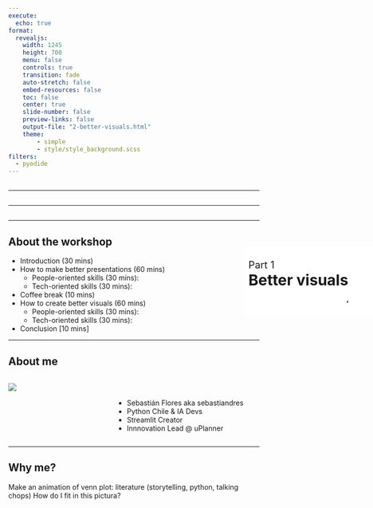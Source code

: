 ```yaml
---
execute:
  echo: true
format:
  revealjs:
    width: 1245
    height: 700
    menu: false
    controls: true
    transition: fade
    auto-stretch: false
    embed-resources: false
    toc: false
    center: true
    slide-number: false
    preview-links: false
    output-file: "2-better-visuals.html"
    theme:
        - simple
        - style/style_background.scss
filters:
  - pyodide
---
```


## { .custom-title }

&#32; 

---

## { .custom-title }
::: {style="position: absolute; left: 700px; top: 550px; width:2000px; background-color: #ffffff; padding: 10px; border-radius: 5px;"}
[Tools, Tips, and Tricks to create and deliver better presentations]{style="font-size: 20px; margin: 0px;"} <br>
[Python and storytelling to the rescue]{style="font-size: 30px; font-weight: bold; margin: 0px"} <br>
[Sebastián Flores, EuroPyCon 2025]{style="font-size: 25px;"}
:::

---

## { .custom-title }
::: {style="position: absolute; left: 700px; top: 550px; width:2000px; background-color: #ffffff; padding: 10px; border-radius: 5px;"}
[Part 1]{style="font-size: 20px; margin: 0px;"} <br>
[Better visuals]{style="font-size: 30px; font-weight: bold; margin: 0px"} <br>
:::

---

## About the workshop

* Introduction (30 mins)
* How to make better presentations (60 mins)
  * People-oriented skills (30 mins): 
  * Tech-oriented skills (30 mins):
* Coffee break (10 mins)
* How to create better visuals (60 mins)
  * People-oriented skills (30 mins):
  * Tech-oriented skills (30 mins):
* Conclusion [10 mins]

---

## About me
::: columns
::: {.column width="40%"}
![](images/seba_avatar_gmail.png){fig-align="center"}
:::
::: {.column width="60%"}
&#32;<br>

* Sebastián Flores aka sebastiandres
* Python Chile & IA Devs
* Streamlit Creator
* Innnovation Lead @ uPlanner
:::
:::

---

## Why me?

::: notes
Make an animation of venn plot: literature (storytelling, python, talking chops)
How do I fit in this pictura?
:::


